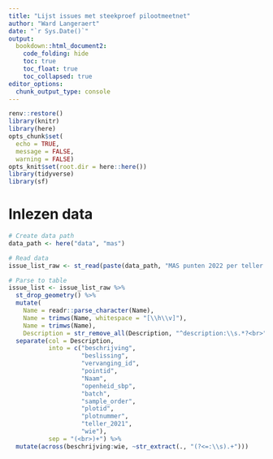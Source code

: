 ```yaml
---
title: "Lijst issues met steekproef pilootmeetnet"
author: "Ward Langeraert"
date: "`r Sys.Date()`"
output:
  bookdown::html_document2:
    code_folding: hide
    toc: true
    toc_float: true
    toc_collapsed: true
editor_options: 
  chunk_output_type: console
---
```


```r
renv::restore()
library(knitr)
library(here)
opts_chunk$set(
  echo = TRUE,
  message = FALSE,
  warning = FALSE)
opts_knit$set(root.dir = here::here())
library(tidyverse)
library(sf)
```


# Inlezen data

```r
# Create data path
data_path <- here("data", "mas")

# Read data
issue_list_raw <- st_read(paste(data_path, "MAS punten 2022 per teller.kml", sep = "/"))

# Parse to table
issue_list <- issue_list_raw %>%
  st_drop_geometry() %>%
  mutate(
    Name = readr::parse_character(Name),
    Name = trimws(Name, whitespace = "[\\h\\v]"),
    Name = trimws(Name),
    Description = str_remove_all(Description, "^description:\\s.*?<br>")) %>%
  separate(col = Description,
           into = c("beschrijving",
                    "beslissing",
                    "vervanging_id",
                    "pointid",
                    "Naam",
                    "openheid_sbp",
                    "batch",
                    "sample_order",
                    "plotid",
                    "plotnummer",
                    "teller_2021",
                    "wie"),
           sep = "(<br>)+") %>%
  mutate(across(beschrijving:wie, ~str_extract(., "(?<=:\\s).+")))
```



